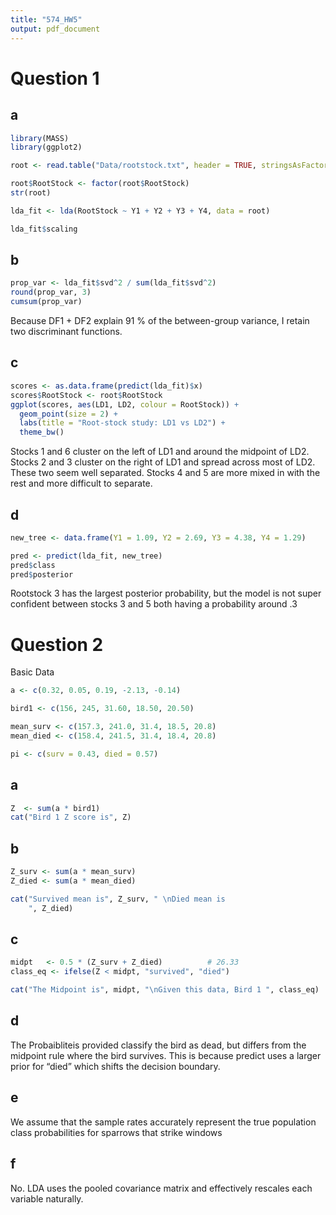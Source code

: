 ```yaml
---
title: "574_HW5"
output: pdf_document
---
```


# Question 1


## a
```r
library(MASS)
library(ggplot2)

root <- read.table("Data/rootstock.txt", header = TRUE, stringsAsFactors = FALSE)

root$RootStock <- factor(root$RootStock)
str(root)

lda_fit <- lda(RootStock ~ Y1 + Y2 + Y3 + Y4, data = root)

lda_fit$scaling

```
## b
```r
prop_var <- lda_fit$svd^2 / sum(lda_fit$svd^2)
round(prop_var, 3)  
cumsum(prop_var)
```
Because DF1 + DF2 explain 91 % of the between-group variance, I retain two discriminant functions.

## c
```r

scores <- as.data.frame(predict(lda_fit)$x) 
scores$RootStock <- root$RootStock   
ggplot(scores, aes(LD1, LD2, colour = RootStock)) +
  geom_point(size = 2) +
  labs(title = "Root-stock study: LD1 vs LD2") +
  theme_bw()

```

Stocks 1 and 6 cluster on the left of LD1 and around the midpoint of LD2. Stocks 2 and 3 cluster on the right of LD1 and spread across most of LD2. These two seem well separated. Stocks 4 and 5 are more mixed in with the rest and more difficult to separate.

## d
```r

new_tree <- data.frame(Y1 = 1.09, Y2 = 2.69, Y3 = 4.38, Y4 = 1.29)

pred <- predict(lda_fit, new_tree)
pred$class
pred$posterior
```
Rootstock 3 has the largest posterior probability, but the model is not super confident between stocks 3 and 5 both having a probability around .3


# Question 2
Basic Data
```r
a <- c(0.32, 0.05, 0.19, -2.13, -0.14)

bird1 <- c(156, 245, 31.60, 18.50, 20.50) 

mean_surv <- c(157.3, 241.0, 31.4, 18.5, 20.8)
mean_died <- c(158.4, 241.5, 31.4, 18.4, 20.8)

pi <- c(surv = 0.43, died = 0.57)
```

## a

```r
Z  <- sum(a * bird1)    
cat("Bird 1 Z score is", Z)
```

## b

```r
Z_surv <- sum(a * mean_surv)
Z_died <- sum(a * mean_died)

cat("Survived mean is", Z_surv, " \nDied mean is 
    ", Z_died)

```

## c
```r
midpt   <- 0.5 * (Z_surv + Z_died)          # 26.33
class_eq <- ifelse(Z < midpt, "survived", "died")

cat("The Midpoint is", midpt, "\nGiven this data, Bird 1 ", class_eq)
```

## d

The Probaibliteis provided classify the bird as dead, but differs from the midpoint rule where the bird survives. This is because predict uses a larger prior for "died" which shifts the decision boundary.

## e
We assume that the sample rates accurately represent the true population class probabilities for sparrows that strike windows

## f
No. LDA uses the pooled covariance matrix and effectively rescales each variable naturally.
